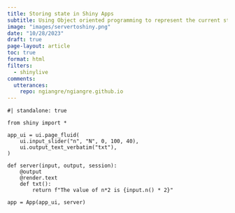 ```yaml
---
title: Storing state in Shiny Apps
subtitle: Using Object oriented programming to represent the current state of your Shiny App
image: "images/servertoshiny.png"
date: "10/28/2023"
draft: true
page-layout: article
toc: true
format: html
filters:
  - shinylive
comments:
  utterances:
    repo: ngiangre/ngiangre.github.io
---
```


```shinylive-python
#| standalone: true

from shiny import *

app_ui = ui.page_fluid(
    ui.input_slider("n", "N", 0, 100, 40),
    ui.output_text_verbatim("txt"),
)

def server(input, output, session):
    @output
    @render.text
    def txt():
        return f"The value of n*2 is {input.n() * 2}"

app = App(app_ui, server)

```
